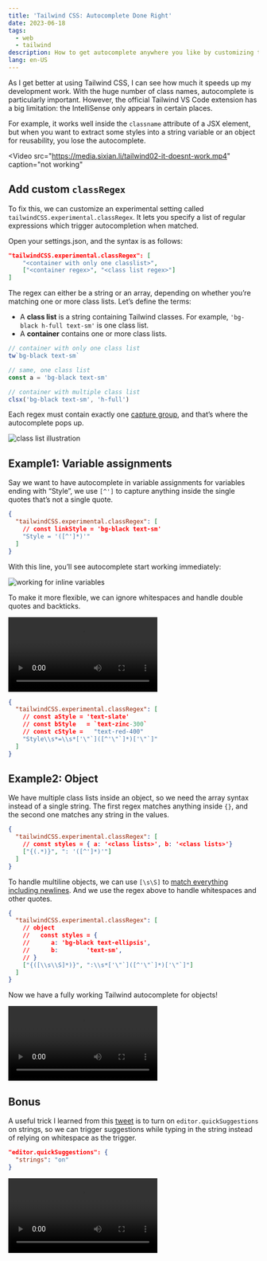 ```yaml
---
title: 'Tailwind CSS: Autocomplete Done Right'
date: 2023-06-18
tags:
  - web
  - tailwind
description: How to get autocomplete anywhere you like by customizing the Tailwind CSS IntelliSense VS Code extension
lang: en-US
---
```



As I get better at using Tailwind CSS, I can see how much it speeds up my development work. With the huge number of class names, autocomplete is particularly important. However, the official Tailwind VS Code extension has a big limitation: the IntelliSense only appears in certain places.

For example, it works well inside the `classname` attribute of a JSX element, but when you want to extract some styles into a string variable or an object for reusability, you lose the autocomplete.

<Video
  src="https://media.sixian.li/tailwind02-it-doesnt-work.mp4"
  caption="not working"
></Video>

## Add custom `classRegex`

To fix this, we can customize an experimental setting called `tailwindCSS.experimental.classRegex`. It lets you specify a list of regular expressions which trigger autocompletion when matched.

Open your settings.json, and the syntax is as follows:

```json
"tailwindCSS.experimental.classRegex": [
    "<container with only one classlist>",
    ["<container regex>", "<class list regex>"]
]
```

The regex can either be a string or an array, depending on whether you’re matching one or more class lists. Let’s define the terms:

- A **class list** is a string containing Tailwind classes. For example, `'bg-black h-full text-sm'` is one class list.
- A **container** contains one or more class lists.

```typescript
// container with only one class list
tw`bg-black text-sm`

// same, one class list
const a = 'bg-black text-sm'

// container with multiple class list
clsx('bg-black text-sm', 'h-full')
```

Each regex must contain exactly one [capture group](https://developer.mozilla.org/en-US/docs/Web/JavaScript/Reference/Regular_expressions/Capturing_group), and that’s where the autocomplete pops up.

<Image
  alt="class list illustration"
  src="/articles/tailwind-autocomplete/class-list-illustration.png"
/>

## Example1: Variable assignments

Say we want to have autocomplete in variable assignments for variables ending with “Style”, we use `[^']` to capture anything inside the single quotes that’s not a single quote.

```json
{
  "tailwindCSS.experimental.classRegex": [
    // const linkStyle = 'bg-black text-sm'
    "Style = '([^']*)'"
  ]
}
```

With this line, you’ll see autocomplete start working immediately:

<Image
  alt="working for inline variables"
  src="/articles/tailwind-autocomplete/tailwind-ex1-variable.png"
/>

To make it more flexible, we can ignore whitespaces and handle double quotes and backticks.

<Video
  src="https://media.sixian.li/inline-object-demo.mp4"
  caption="inline object"
/>

```json
{
  "tailwindCSS.experimental.classRegex": [
    // const aStyle = 'text-slate'
    // const bStyle   = `text-zinc-300`
    // const cStyle =   "text-red-400"
    "Style\\s*=\\s*['\"`]([^'\"`]*)['\"`]"
  ]
}
```

## Example2: Object

We have multiple class lists inside an object, so we need the array syntax instead of a single string. The first regex matches anything inside `{}`, and the second one matches any string in the values.

```json
{
  "tailwindCSS.experimental.classRegex": [
    // const styles = { a: '<class lists>', b: '<class lists>'}
    ["{(.*)}", ": '([^']*)'"]
  ]
}
```

To handle multiline objects, we can use `[\s\S]` to [match everything including newlines](https://www.perplexity.ai/search/44e9d79e-3765-419a-95b1-ed18e5b3c132?s=c). And we use the regex above to handle whitespaces and other quotes.

```json
{
  "tailwindCSS.experimental.classRegex": [
    // object
    //   const styles = {
    //      a: 'bg-black text-ellipsis',
    //      b:        'text-sm',
    // }
    ["{([\\s\\S]*)}", ":\\s*['\"`]([^'\"`]*)['\"`]"]
  ]
}
```

Now we have a fully working Tailwind autocomplete for objects!

<Video
  src="https://media.sixian.li/multiline-object.mp4"
  caption="multiline object"
/>

## Bonus

A useful trick I learned from this [tweet](https://twitter.com/zuozizhen/status/1614519138420150272?s=20) is to turn on `editor.quickSuggestions` on strings, so we can trigger suggestions while typing in the string instead of relying on whitespace as the trigger.

```json
"editor.quickSuggestions": {
  "strings": "on"
}
```

<Video src="https://media.sixian.li/string-on.mp4" caption="string on" />
<Video src="https://media.sixian.li/string-off.mp4" caption="string off" />

## Resources

- [https://github.com/tailwindlabs/tailwindcss/issues/7553#issuecomment-735915659](https://github.com/tailwindlabs/tailwindcss/issues/7553#issuecomment-735915659)
- [https://github.com/paolotiu/tailwind-intellisense-regex-list](https://github.com/paolotiu/tailwind-intellisense-regex-list)
- [https://www.paolotiu.com/blog/get-tailwind-intellisense-anywhere](https://www.paolotiu.com/blog/get-tailwind-intellisense-anywhere)
- [https://twitter.com/zuozizhen/status/1614519138420150272?s=20](https://twitter.com/zuozizhen/status/1614519138420150272?s=20)
